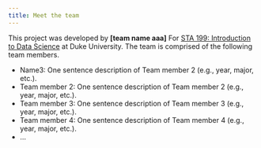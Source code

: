 ```yaml
---
title: Meet the team
---
```



This project was developed by **\[team name aaa\]** For [STA 199: Introduction to Data Science](https://sta199-f24.github.io/) at Duke University.
The team is comprised of the following team members.


-   Name3: One sentence description of Team member 2 (e.g., year, major, etc.). 
-   Team member 2: One sentence description of Team member 2 (e.g., year, major, etc.).
-   Team member 3: One sentence description of Team member 3 (e.g., year, major, etc.).
-   Team member 4: One sentence description of Team member 4 (e.g., year, major, etc.).
-   ...
